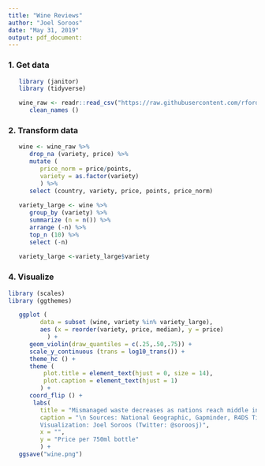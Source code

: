 ```yaml
---
title: "Wine Reviews"
author: "Joel Soroos"
date: "May 31, 2019"
output: pdf_document:
---
```


### 1. Get data
```r

   library (janitor)  
   library (tidyverse)

   wine_raw <- readr::read_csv("https://raw.githubusercontent.com/rfordatascience/tidytuesday/master/data/2019/2019-05-28/winemag-data-130k-v2.csv") %>%
      clean_names ()

```


### 2. Transform data
```r

   wine <- wine_raw %>%
      drop_na (variety, price) %>%
      mutate (
         price_norm = price/points,
         variety = as.factor(variety)
         ) %>%
      select (country, variety, price, points, price_norm) 
      
   variety_large <- wine %>%
      group_by (variety) %>%
      summarize (n = n()) %>%
      arrange (-n) %>%
      top_n (10) %>%
      select (-n)
   
   variety_large <-variety_large$variety

```

### 4. Visualize
```r

library (scales)
library (ggthemes)

   ggplot (
         data = subset (wine, variety %in% variety_large),
         aes (x = reorder(variety, price, median), y = price)
           ) +
      geom_violin(draw_quantiles = c(.25,.50,.75)) +
      scale_y_continuous (trans = log10_trans()) +
      theme_hc () +
      theme (
          plot.title = element_text(hjust = 0, size = 14),
          plot.caption = element_text(hjust = 1)
         ) +
      coord_flip () +
       labs(
         title = "Mismanaged waste decreases as nations reach middle income",
         caption = "\n Sources: National Geographic, Gapminder, R4DS Tidy Tuesday
         Visualization: Joel Soroos (Twitter: @soroosj)",
         x = "",
         y = "Price per 750ml bottle"
         ) +
   ggsave("wine.png")

```
